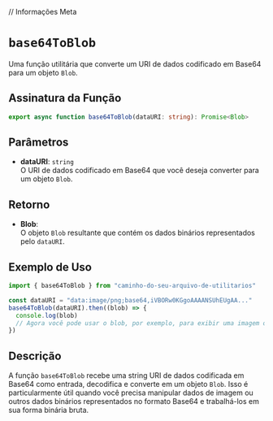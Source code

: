 
// Informações Meta

<Meta title="Functions/base64ToBlob" />

# `base64ToBlob`

Uma função utilitária que converte um URI de dados codificado em Base64 para um objeto `Blob`.

## Assinatura da Função

```typescript
export async function base64ToBlob(dataURI: string): Promise<Blob>
```

## Parâmetros

- **dataURI**: `string`  
  O URI de dados codificado em Base64 que você deseja converter para um objeto `Blob`.

## Retorno

- **Blob**:  
  O objeto `Blob` resultante que contém os dados binários representados pelo `dataURI`.

## Exemplo de Uso

```typescript
import { base64ToBlob } from "caminho-do-seu-arquivo-de-utilitarios"

const dataURI = "data:image/png;base64,iVBORw0KGgoAAAANSUhEUgAA..."
base64ToBlob(dataURI).then((blob) => {
  console.log(blob)
  // Agora você pode usar o blob, por exemplo, para exibir uma imagem ou fazer upload
})
```

## Descrição

A função `base64ToBlob` recebe uma string URI de dados codificada em Base64 como entrada, decodifica e converte em um objeto `Blob`. Isso é particularmente útil quando você precisa manipular dados de imagem ou outros dados binários representados no formato Base64 e trabalhá-los em sua forma binária bruta.
